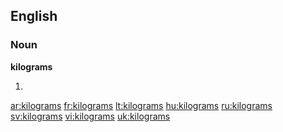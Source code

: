 ==English==

===Noun===
'''kilograms'''

# {{plural of|[[kilogram]]}}

[[ar:kilograms]]
[[fr:kilograms]]
[[lt:kilograms]]
[[hu:kilograms]]
[[ru:kilograms]]
[[sv:kilograms]]
[[vi:kilograms]]
[[uk:kilograms]]